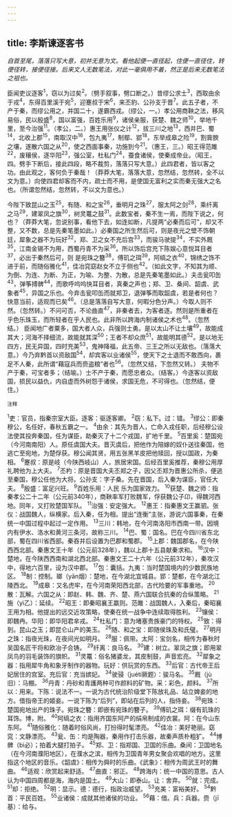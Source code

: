 ```yaml
---
---
---
```

title: 李斯谏逐客书
---



*自首至尾，落落只写大意，初并无意为文。看他起便一直径起，住便一直径住，转便径转，接便径接。后来文人无数笔法，对此一毫俱用不着，然正是后来无数笔法之祖也。*

臣闻吏议逐客<sup>1</sup>，窃以为过矣<sup>2</sup>。（劈手叙事，劈口断之。）昔缪公求士<sup>3</sup>，西取由余于戎<sup>4</sup>，东得百里溪于宛<sup>5</sup>，迎蹇叔于宋<sup>6</sup>，来丕豹、公孙支于晋<sup>7</sup>。此五子者，不产于秦，而缪公用之，并国二十，遂霸西戎。（缪公，一。）孝公用商鞅之法，移风易俗，民以殷盛<sup>8</sup>，国以富强，百姓乐用<sup>9</sup>，诸侯亲服，获楚、魏之师<sup>10</sup>，举地千里，至今治强<sup>11</sup>。（孝公，二。）惠王用张仪之计<sup>12</sup>，拔三川之地<sup>13</sup>，西并巴、蜀<sup>14</sup>，北收上郡<sup>15</sup>，南取汉中<sup>16</sup>，包九夷<sup>17</sup>，制鄢、郢<sup>18</sup>，东举成皋之险<sup>19</sup>，割膏腴之壤，遂散六国之从<sup>20</sup>，使之西面事秦，功施到今<sup>21</sup>。（惠王，三。）昭王得范雎<sup>22</sup>，废穰侯，逐华阳<sup>23</sup>，强公室，杜私门<sup>24</sup>，蚕食诸侯，使秦成帝业。（昭王，四。劈手下断后，接此四段，略不裁剪，落落只写大意。）此四君者，皆以客之功。由此观之，客何负于秦哉！（莽莽大笔，落落大意，忽然结，忽然转，全不以文为意。）向使四君却客而不内，疏士而不用，是使国无富利之实而秦无强大之名也。（所谓忽然结，忽然转，不以文为意也。）

今陛下致昆山之玉<sup>25</sup>，有随、和之宝<sup>26</sup>，垂明月之珠<sup>27</sup>，服太阿之剑<sup>28</sup>，乘纤离之马<sup>29</sup>，建翠凤之旗<sup>30</sup>，树灵鼍之鼓<sup>31</sup>。此数宝者，秦不生一焉，而陛下说之，何也？（莽莽大笔，忽说别事，看他下去，如连如断，凡提两“必秦而后可”，却又不整，又不数，总是先秦笔墨如此。）必秦国之所生然后可，则是夜光之壁不饰朝廷，犀象之器不为玩好<sup>32</sup>，郑、卫之女不充后宫<sup>33</sup>，而骏马驶提<sup>34</sup>，不实外厩<sup>35</sup>，江南金锡不为用，西蜀丹青不为采<sup>36</sup>。所以饰后宫充下陈娱心意悦耳目者<sup>37</sup>，必出于秦然后可，则
是宛珠之簪<sup>38</sup>，傅玑之珥<sup>39</sup>，阿缟之衣<sup>40</sup>，锦绣之饰不进于前，而随俗雅化<sup>41</sup>，佳冶窕窈赵女不立于侧也<sup>42</sup>。（如此文字，不知其为顺、为倒、为连、为断、为正，为喻、为整、为散，总是先秦笔墨如此。）夫击瓮叩缶<sup>43</sup>，弹筝搏髀<sup>44</sup>，而歌呼呜呜快耳目者，真秦之声也；郑、卫、桑间、韶虞、武象者<sup>45</sup>，异国之乐也。今弃击瓮叩缶而就郑卫，退弹筝而取韶虞，若是者何也？快意当前，适观而已矣<sup>46</sup>。（总是落落自写大意，何暇分色分声。）今取人则不然。（忽然转。）不问可否，不论曲直<sup>47</sup>，非秦者去，为客者逐。然则是所重者在乎色乐珠玉，而所轻者在乎人民也。此非所以跨海内制诸侯之术也<sup>48</sup>。（忽然结。）
臣闻地广者粟多，国大者人众，兵强则士勇。是以太山不让土壤<sup>49</sup>，故能成其大；河海不择细流，故能就其深<sup>50</sup>；王者不却众庶<sup>51</sup>，故能明其德<sup>52</sup>。是以地无四方，民无异国，四时充美<sup>53</sup>，鬼神降福，此五帝、三王之所以无敌也。（落落大意。）今乃弃黔首以资敌国<sup>54</sup>，却宾客以业诸侯<sup>55</sup>，使天下之士退而不敢西向，裹足不人秦，此所谓“藉寇兵而赍盗粮”者也<sup>56</sup>。（忽然又结，下忽然又转。）
夫物不产于秦，可宝者多；（结喻。）士不产于秦，而愿忠者众。（结客。）今逐客以资敌国，损民以益仇，内自虚而外树怨于诸侯，求国无危，不可得也。（忽然结，便住。）

<sup>注释</sup>

<sup>1</sup>吏：官员，指秦宗室大臣。逐客：驱逐客卿。
<sup>2</sup>窃：私下。过：错。
<sup>3</sup>缪公：即秦穆公，名任好，春秋五霸之一。
<sup>4</sup>由余：其先为晋人，亡命入戎任职，后经穆公设法使其投奔秦国，任为谋臣，助秦灭了十二个戎国，扩地千里。
<sup>5</sup>百里奚：楚国宛（今河南南阳）人。原任虞国大夫。晋灭虞后，把他作为陪嫁的奴仆送往秦国，他逃亡至宛地，为楚俘获。穆公闻其贤，用五张黑羊皮把他赎回，授以国政，为秦相。
<sup>6</sup>蹇叔：原是岐（今陕西岐山）人，旅居宋国。后经百里奚推荐，秦穆公用厚礼聘他为上大夫。
<sup>7</sup>丕杓：原是晋国大夫丕郑之子，因父丕郑为晋惠公所杀，便逃至秦国，穆公任他为大将。公孙支：字子桑。先在晋国，后入秦为谋臣，官任大夫。
<sup>8</sup>殷盛：富足兴旺。
<sup>9</sup>百姓乐用：人民
乐为国家效力。
<sup>10</sup>获楚、魏之师：指秦孝公二十二年（公元前340年），商鞅率军打败魏军，俘获魏公子卬，得魏河西地。同年，又打败楚国军队。
<sup>11</sup>治强：安定强大。
<sup>12</sup>惠王：指秦惠文王赢驷。张仪：战国魏人，纵横家。后入秦，任为相。提出“连衡”主张，游说六国事秦，在秦统一中国过程中起过一定作用。
<sup>13</sup>三川：韩地，在今河南洛阳市西南一带。因境内有伊水、洛水和黄河三条河，故称三川。
<sup>14</sup>巴、蜀：国名。巴在今四川省东北部，蜀在四川省西部。秦吞并后设置为巴郡和蜀郡。
<sup>15</sup>上郡：魏国郡名，在今陕西西北部。秦惠文王十年（公元前328年），魏以上郡十五县献秦求和。
<sup>16</sup>汉中：楚地，在今陕西西南和湖北西北部。秦惠文王二十六年（公元前312年），秦攻汉中，得地六百里，设为汉中郡。
<sup>17</sup>包：囊括。九夷：当时楚国境内的少数民族地区。
<sup>18</sup>制：控制。瑯（yān烟）：楚地，在今湖北宜城县。郢：楚都，在今湖北江陵西北。
<sup>19</sup>成皋：又名虎牢，在今河南荣阳西北部，古代险要的军事重地。
<sup>20</sup>散：瓦解。六国之从：即赵、韩、魏、齐、楚、燕六国联合抗秦的合纵策略。
<sup>21</sup>施（yì乙）：延续。
<sup>22</sup>昭王：即秦昭襄王蠃则。范雎：战国魏人，入秦后，秦昭襄王用为相。他提出的远交近攻策略，使秦在统一战争中连续取得胜利。
<sup>23</sup>镶侯：即魏冉。华阳：即华阳君芈戎。
<sup>24</sup>杜私门：意为堵塞贵族豪门的特权。
<sup>25</sup>致：得到。昆山之玉；即昆仑山产的美玉。
<sup>26</sup>随、和之宝：即随侯珠及和氏璧。
<sup>27</sup>明月之珠：指夜光珠，在夜间光如明月。
<sup>28</sup>服：佩带。太阿：宝剑名，相传为春秋时吴国名匠干将和欧冶子合铸。
<sup>29</sup>纤离：良马名。
<sup>30</sup>建：树立。翠凤之旗；即用翠凤鸟的羽毛装饰的旗帜。
<sup>31</sup>灵鼍：俗名猪婆龙，其皮制鼓，声音宏亮。
<sup>32</sup>犀象之器：指用犀牛角和象牙制作的器物。玩好：供玩赏的东西。
<sup>33</sup>后官：古代帝王后妃居住的宫室。充后官：充当嫔妃。
<sup>34</sup>驶骎（juétí厥题）：骏马名。
<sup>35</sup>厩（jù旧）：马棚。
<sup>36</sup>丹青：丹砂和青護两种可作颜料的矿物。采：彩色，颜料。
<sup>37</sup>所以：用来。下陈：说法不一。一说为古代统治阶级堂下陈放礼品、站立婢妾的地方。借指帝王的姬妾。一说下陈为“后列”，即站在后列的人，指侍妾。
<sup>38</sup>宛珠：楚国宛地出产的珠子。宛珠之簪：即嵌有宛珠的簪子。
<sup>39</sup>傅玑之珥：缀有玑珠的耳饰。博，附。
<sup>40</sup>阿缟之衣：指用齐国东阿产的绢帛制成的衣裳。阿：在今山东东阿。
<sup>41</sup>随俗雅化：随着时俗风尚，打扮得时髦漂亮。
<sup>42</sup>佳冶：美好艳丽。窈窕：文静漂亮。
<sup>43</sup>瓮、缶：均是陶器，秦用作打击乐器，故秦声质朴粗犷。
<sup>44</sup>博髀（bì必）；拍着大腿打拍子。
<sup>45</sup>郑、卫：指郑国、卫国的乐曲。桑间：卫国地名（在今河南濮阳地区），在濮水之滨，相传为卫国青年男女聚会欢唱的地方。这里指这个地区的音乐。《韶虞》：相传为舜时的乐曲。《武象》：相传为周武王时的舞曲。
<sup>46</sup>适观：欣赏起来舒适。
<sup>47</sup>曲直：邪正。
<sup>48</sup>跨海内：统一中国的意思。古人认为中国四周都是海，海内是国土。
<sup>49</sup>大山：即泰山。让：舍弃。
<sup>50</sup>就：完成。
<sup>51</sup>却：拒绝。
<sup>52</sup>明：显示。德：德行，指政治威望。
<sup>53</sup>充美：富裕美好。
<sup>54</sup>黔首：平民百姓。
<sup>55</sup>业诸侯：成就其他诸侯的功业。
<sup>56</sup>藉：借。兵：兵器。赍（jī基）：给与。